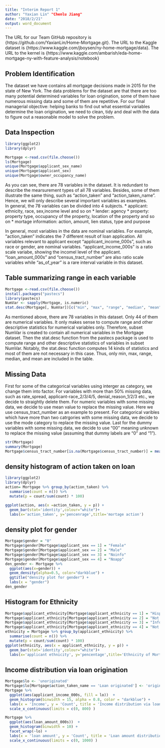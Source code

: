 ```yaml
---
title: "Interim Report 1"
author: "Yaxian Lin" "Chenlu Jiang"
date: "2018/2/21"
output: word_document
---
```

The URL for our Team GitHub repository is {https://github.com/YaxianLin/Home-Mortgage.git}. 
The URL to the Kaggle dataset is {https://www.kaggle.com/jboysen/ny-home-mortgage/data}.
The URL to the kernel is {https://www.kaggle.com/ambarish/eda-home-mortgage-ny-with-feature-analysis/notebook}


## Problem Identification
The dataset we have contains all mortgage decisions made in 2015 for the state of New York. The data problems for the dataset are that there are too many potential determined variables for loan origination, some of them have numerous missing data and some of them are repetitive. For our final managerial objective: helping banks to find out what essential variables determine the loan origination, we need to clean, tidy and deal with the data to figure out a reasonable model to solve the problem.


## Data Inspection
```r
library(ggplot2)
library(dplyr)

Mortgage <-read.csv(file.choose())
ls(Mortgage)
unique(Mortgage$applicant_sex_name)
unique(Mortgage$applicant_sex)
unique(Mortgage$owner_occupancy_name)
```
As you can see, there are 78 variables in the dataset. It is redundant to describe the mearsurement types of all 78 variables. Besides, some of them illustrate the same thing, such as "action_taken" and "action_taken_name". Hence, we will only describe several important variables as examples.  
In general, the 78 variables can be divided into 4 subjects. 
* applicant: ethnicity, race, sex,income level and so on
* lender: agency
* property: property type, occupancy of the property, location of the property and so on
* mortage information: action, amount, lien status, type and purpose

In general, most variables in the data are nominal variables. For example, "action_taken" indicates the 7 different result of loan application. All variables relevant to applicant except "applicant_income_000s", such as race or gender, are nominal variables. "applicant_income_000s" is a ratio scale variabe, showing the incomel level of the applicant. "loan_amount_000s" and "census_tract_number" are also ratio scale variables while "as_of_year" is a rare interval variable in this dataset.

## Table summarizing range in each variable
```r
Mortgage <-read.csv(file.choose())
install.packages("pastecs")
library(pastecs)
NumVar <- sapply(Mortgage, is.numeric)
stat.desc(Mortgage[, NumVar])[c("min", "max", "range", "median", "mean"),]
```
As mentioned above, there are 78 variables in this dataset. Only 44 of them are numerical variables. It only makes sense to compute range and other descriptive statistics for numerical variables only. Therefore, subset NumVar is created to contain all numerical variables in the Mortgage dataset. Then the stat.desc function from the pastecs package is used to compute range and other descriptive statistics of variables in subset NumVar. Notably, the stat.desc function computes 14 kinds of statistics and most of them are not necessary in this case. Thus, only min, max, range, median, and mean are included in the table.  

## Missing Data

First for some of the categorical variables using interger as category, we change them into factor. For variables with more than 50% missing data, such as rate_spread, applicant-race_2/3/4/5, denial_reason_1/2/3 etc., we decide to straightly delete them. For numeric variables with some missing data, we decide to use mean value to replace the missing value. Here we use census_tract_number as an example to present. For categorical varibles which have more than two catrgories with some missing data, we decide to use the mode category to replace the missing value. Last for the dummy variables with some missing data, we decide to use "00" meaning unknown to replace the missing value (assuming that dummy labels are "0" and "1").

```r
str(Mortgage)
summary(Mortgage)
Mortgage$census_tract_number[is.na(Mortgage$census_tract_number)] = mean(Mortgage$census_tract_number, na.rm = TRUE)
```

## density histogram of action taken on loan
```r
library(ggplot2)
library(dplyr)
action= Mortgage %>% group_by(action_taken) %>%
  summarise(count = n()) %>%
  mutate(p = count/sum(count) * 100)

ggplot(action, aes(x =action_taken, y = p)) +
  geom_bar(stat='identity',colour="white")+
  labs(x='action_taken', y='pencenrage',title='mortage action')
```


## density plot for gender
```r
Mortgage$gender = "0"
Mortgage$gender[Mortgage$applicant_sex == 1] = "Female"
Mortgage$gender[Mortgage$applicant_sex == 2] = "Male"
Mortgage$gender[Mortgage$applicant_sex == 3] = "Noinfo"
Mortgage$gender[Mortgage$applicant_sex == 4] = "Noapp"
den_gender <- Mortgage %>%
  ggplot(aes(x=gender)) +
  geom_density(alpha=0.5, color="darkblue") +
  ggtitle("density plot for gender") +
  labs(x = "gender")
den_gender
```

## Histogram for Ethnicity
```r
Mortgage$applicant_ethnicity[Mortgage$applicant_ethnicity == 1] = "Hispanic or Latino"
Mortgage$applicant_ethnicity[Mortgage$applicant_ethnicity == 2] = "Not Hispanic or Latino"
Mortgage$applicant_ethnicity[Mortgage$applicant_ethnicity == 3] = "Info Not Available"
Mortgage$applicant_ethnicity[Mortgage$applicant_ethnicity == 4] = "Not Applicable"
ethnicity = Mortgage %>% group_by(applicant_ethnicity) %>%
  summarise(count = n()) %>%
  mutate(p = count/sum(count) * 100)
ggplot(ethnicity, aes(x = applicant_ethnicity, y = p)) +
  geom_bar(stat='identity',colour="white")+
  labs(x='applicant ethnicity', y='pencentage',title='Ethnicity of Mortgage Applicants')
```

## Income distribution via loan origination
```r
Mortgage$lo <- 'unoriginated'
Mortgage$lo[Mortgage$action_taken_name == 'Loan originated'] <- 'originated'
Mortgage %>%
  ggplot(aes(applicant_income_000s, fill = lo))  +
  geom_histogram(binwidth = 15, alpha = 0.8, color = "darkblue") +
  labs(x = 'Income', y = 'Count', title = 'Income distribution via loan origination ') +
  scale_x_continuous(limits = c(0, 800) ) 
```

```r
Mortgage %>%
  ggplot(aes(loan_amount_000s))  +
  geom_histogram(binwidth = 10) +
  facet_wrap(~lo) +
  labs(x = 'loan amount', y = 'Count', title = 'Loan amount distribution via originated and unoriginated ') +
  scale_x_continuous(limits = c(0, 1000) )
```




